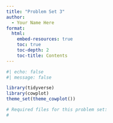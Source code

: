 ```yaml
---
title: "Problem Set 3"
author:
  - Your Name Here
format: 
  html:
    embed-resources: true
    toc: true
    toc-depth: 2
    toc-title: Contents
---
```


```r
#| echo: false
#| message: false

library(tidyverse)
library(cowplot)
theme_set(theme_cowplot())

# Required files for this problem set:
# 

```

